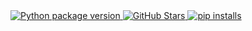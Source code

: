 <div
  style={{
    display: "flex"
  }}
  class="justify-center"
>
  <a
    style={{
      borderStyle: "none",
      marginTop: "0.125rem",
      marginBottom: "0.125rem",
    }}
    href="https://pypi.org/project/honcho-ai/"
  >
    <img
      style={{
        margin: 0,
        cursor: "pointer",
      }}
      noZoom
      src="https://img.shields.io/pypi/v/honcho-ai?color=orange"
      alt="Python package version"
    />
  </a>
  <a
    style={{
      borderStyle: "none",
      marginTop: "0.125rem",
      marginBottom: "0.125rem",
      marginLeft: "0.25rem",
    }}
    href="https://github.com/plastic-labs/honcho"
  >
    <img
      style={{
        margin: 0,
        cursor: "pointer",
      }}
      noZoom
      src="https://img.shields.io/github/stars/plastic-labs/honcho?logo=github"
      alt="GitHub Stars"
    />
  </a>
  <a
    style={{
      borderStyle: "none",
      marginTop: "0.125rem",
      marginBottom: "0.125rem",
      marginLeft: "0.25rem",
    }}
    href="https://pepy.tech/project/honcho-ai"
  >
    <img
      style={{
        margin: 0,
        cursor: "pointer",
      }}
      noZoom
      src="https://static.pepy.tech/personalized-badge/honcho-ai?period=total&units=international_system&left_color=grey&right_color=blue&left_text=pip%20installs"
      alt="pip installs"
    />
  </a>
</div>